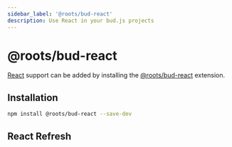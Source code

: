 ```yaml
---
sidebar_label: '@roots/bud-react'
description: Use React in your bud.js projects
---
```



# @roots/bud-react

[React](https://reactjs.org) support can be added by installing the [@roots/bud-react](/extensions/bud-react) extension.

## Installation

```sh npm2yarn
npm install @roots/bud-react --save-dev
```

## React Refresh

<ReactRefresh />
